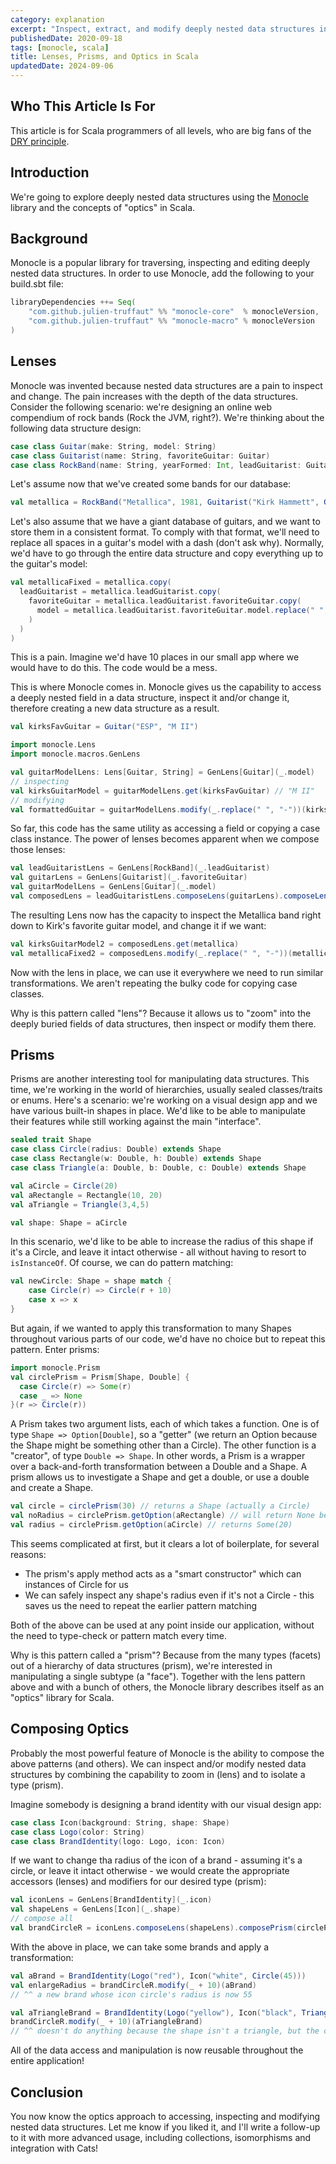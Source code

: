 ```yaml
---
category: explanation
excerpt: "Inspect, extract, and modify deeply nested data structures in Scala with ease: discover a powerful method to handle complex data effortlessly"
publishedDate: 2020-09-18
tags: [monocle, scala]
title: Lenses, Prisms, and Optics in Scala
updatedDate: 2024-09-06
---
```


## Who This Article Is For

This article is for Scala programmers of all levels, who are big fans of the [DRY principle](https://en.wikipedia.org/wiki/Don%27t_repeat_yourself).

## Introduction

We're going to explore deeply nested data structures using the [Monocle](https://www.optics.dev/Monocle) library and the concepts of "optics" in Scala.

## Background

Monocle is a popular library for traversing, inspecting and editing deeply nested data structures. In order to use Monocle, add the following to your build.sbt file:

```scala
libraryDependencies ++= Seq(
    "com.github.julien-truffaut" %% "monocle-core"  % monocleVersion,
    "com.github.julien-truffaut" %% "monocle-macro" % monocleVersion
)
```

## Lenses

Monocle was invented because nested data structures are a pain to inspect and change. The pain increases with the depth of the data structures. Consider the following scenario: we're designing an online web compendium of rock bands (Rock the JVM, right?). We're thinking about the following data structure design:

```scala
case class Guitar(make: String, model: String)
case class Guitarist(name: String, favoriteGuitar: Guitar)
case class RockBand(name: String, yearFormed: Int, leadGuitarist: Guitarist)
```

Let's assume now that we've created some bands for our database:

```scala
val metallica = RockBand("Metallica", 1981, Guitarist("Kirk Hammett", Guitar("ESP", "M II")))
```

Let's also assume that we have a giant database of guitars, and we want to store them in a consistent format. To comply with that format, we'll need to replace all spaces in a guitar's model with a dash (don't ask why). Normally, we'd have to go through the entire data structure and copy everything up to the guitar's model:

```scala
val metallicaFixed = metallica.copy(
  leadGuitarist = metallica.leadGuitarist.copy(
    favoriteGuitar = metallica.leadGuitarist.favoriteGuitar.copy(
      model = metallica.leadGuitarist.favoriteGuitar.model.replace(" ", "-")
    )
  )
)
```

This is a pain. Imagine we'd have 10 places in our small app where we would have to do this. The code would be a mess.

This is where Monocle comes in. Monocle gives us the capability to access a deeply nested field in a data structure, inspect it and/or change it, therefore creating a new data structure as a result.

```scala
val kirksFavGuitar = Guitar("ESP", "M II")

import monocle.Lens
import monocle.macros.GenLens

val guitarModelLens: Lens[Guitar, String] = GenLens[Guitar](_.model)
// inspecting
val kirksGuitarModel = guitarModelLens.get(kirksFavGuitar) // "M II"
// modifying
val formattedGuitar = guitarModelLens.modify(_.replace(" ", "-"))(kirksFavGuitar) // Guitar("ESP", "M-II")
```

So far, this code has the same utility as accessing a field or copying a case class instance. The power of lenses becomes apparent when we compose those lenses:

```scala
val leadGuitaristLens = GenLens[RockBand](_.leadGuitarist)
val guitarLens = GenLens[Guitarist](_.favoriteGuitar)
val guitarModelLens = GenLens[Guitar](_.model)
val composedLens = leadGuitaristLens.composeLens(guitarLens).composeLens(guitarModelLens)
```

The resulting Lens now has the capacity to inspect the Metallica band right down to Kirk's favorite guitar model, and change it if we want:

```scala
val kirksGuitarModel2 = composedLens.get(metallica)
val metallicaFixed2 = composedLens.modify(_.replace(" ", "-"))(metallica)
```

Now with the lens in place, we can use it everywhere we need to run similar transformations. We aren't repeating the bulky code for copying case classes.

Why is this pattern called "lens"? Because it allows us to "zoom" into the deeply buried fields of data structures, then inspect or modify them there.

## Prisms

Prisms are another interesting tool for manipulating data structures. This time, we're working in the world of hierarchies, usually sealed classes/traits or enums. Here's a scenario: we're working on a visual design app and we have various built-in shapes in place. We'd like to be able to manipulate their features while still working against the main "interface".

```scala
sealed trait Shape
case class Circle(radius: Double) extends Shape
case class Rectangle(w: Double, h: Double) extends Shape
case class Triangle(a: Double, b: Double, c: Double) extends Shape

val aCircle = Circle(20)
val aRectangle = Rectangle(10, 20)
val aTriangle = Triangle(3,4,5)

val shape: Shape = aCircle
```

In this scenario, we'd like to be able to increase the radius of this shape if it's a Circle, and leave it intact otherwise - all without having to resort to `isInstanceOf`. Of course, we can do pattern matching:

```scala
val newCircle: Shape = shape match {
    case Circle(r) => Circle(r + 10)
    case x => x
}
```

But again, if we wanted to apply this transformation to many Shapes throughout various parts of our code, we'd have no choice but to repeat this pattern. Enter prisms:

```scala
import monocle.Prism
val circlePrism = Prism[Shape, Double] {
  case Circle(r) => Some(r)
  case _ => None
}(r => Circle(r))
```

A Prism takes two argument lists, each of which takes a function. One is of type `Shape => Option[Double]`, so a "getter" (we return an Option because the Shape might be something other than a Circle). The other function is a "creator", of type `Double => Shape`. In other words, a Prism is a wrapper over a back-and-forth transformation between a Double and a Shape. A prism allows us to investigate a Shape and get a double, or use a double and create a Shape.

```scala
val circle = circlePrism(30) // returns a Shape (actually a Circle)
val noRadius = circlePrism.getOption(aRectangle) // will return None because that shape is not a Circle
val radius = circlePrism.getOption(aCircle) // returns Some(20)
```

This seems complicated at first, but it clears a lot of boilerplate, for several reasons:

- The prism's apply method acts as a "smart constructor" which can instances of Circle for us
- We can safely inspect any shape's radius even if it's not a Circle - this saves us the need to repeat the earlier pattern matching

Both of the above can be used at any point inside our application, without the need to type-check or pattern match every time.

Why is this pattern called a "prism"? Because from the many types (facets) out of a hierarchy of data structures (prism), we're interested in manipulating a single subtype (a "face"). Together with the lens pattern above and with a bunch of others, the Monocle library describes itself as an "optics" library for Scala.

## Composing Optics

Probably the most powerful feature of Monocle is the ability to compose the above patterns (and others). We can inspect and/or modify nested data structures by combining the capability to zoom in (lens) and to isolate a type (prism).

Imagine somebody is designing a brand identity with our visual design app:

```scala
case class Icon(background: String, shape: Shape)
case class Logo(color: String)
case class BrandIdentity(logo: Logo, icon: Icon)
```

If we want to change tha radius of the icon of a brand - assuming it's a circle, or leave it intact otherwise - we would create the appropriate accessors (lenses) and modifiers for our desired type (prism):

```scala
val iconLens = GenLens[BrandIdentity](_.icon)
val shapeLens = GenLens[Icon](_.shape)
// compose all
val brandCircleR = iconLens.composeLens(shapeLens).composePrism(circlePrism)
```

With the above in place, we can take some brands and apply a transformation:

```scala
val aBrand = BrandIdentity(Logo("red"), Icon("white", Circle(45)))
val enlargeRadius = brandCircleR.modify(_ + 10)(aBrand)
// ^^ a new brand whose icon circle's radius is now 55

val aTriangleBrand = BrandIdentity(Logo("yellow"), Icon("black", Triangle(3,4,5)))
brandCircleR.modify(_ + 10)(aTriangleBrand)
// ^^ doesn't do anything because the shape isn't a triangle, but the code is 100% safe
```

All of the data access and manipulation is now reusable throughout the entire application!

## Conclusion

You now know the optics approach to accessing, inspecting and modifying nested data structures. Let me know if you liked it, and I'll write a follow-up to it with more advanced usage, including collections, isomorphisms and integration with Cats!
